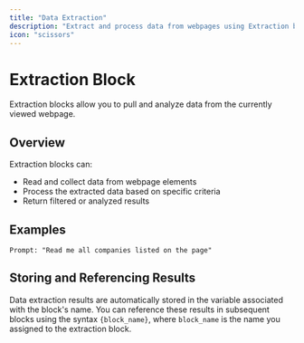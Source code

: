 ```yaml
---
title: "Data Extraction"
description: "Extract and process data from webpages using Extraction blocks"
icon: "scissors"
---
```


# Extraction Block

Extraction blocks allow you to pull and analyze data from the currently viewed webpage.

## Overview

Extraction blocks can:

- Read and collect data from webpage elements
- Process the extracted data based on specific criteria
- Return filtered or analyzed results

## Examples

```
Prompt: "Read me all companies listed on the page"
```

## Storing and Referencing Results

Data extraction results are automatically stored in the variable associated with the block's name. You can reference these results in subsequent blocks using the syntax `{block_name}`, where `block_name` is the name you assigned to the extraction block.
